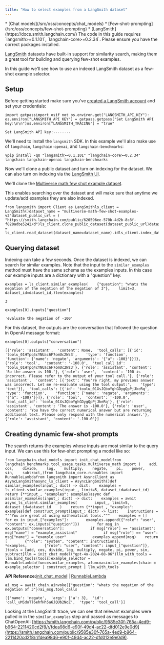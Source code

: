 ```yaml
---
title: "How to select examples from a LangSmith dataset"
---
```


<Info>
  * [Chat models](/src/oss/concepts/chat_models)
  * [Few-shot-prompting](/src/oss/concepts/few-shot-prompting)
  * [LangSmith](https://docs.smith.langchain.com/)
</Info>

<Warning>
  The code in this guide requires `langsmith>=0.1.101`, `langchain-core>=0.2.34`. Please ensure you have the correct packages installed.
</Warning>

[LangSmith](https://docs.smith.langchain.com/) datasets have built-in support for similarity search, making them a great tool for building and querying few-shot examples.

In this guide we'll see how to use an indexed LangSmith dataset as a few-shot example selector.

## Setup

Before getting started make sure you've [created a LangSmith account](https://smith.langchain.com/) and set your credentials:

```
import getpassimport osif not os.environ.get("LANGSMITH_API_KEY"):    os.environ["LANGSMITH_API_KEY"] = getpass.getpass("Set LangSmith API key:\n\n")os.environ["LANGSMITH_TRACING"] = "true"
```

```
Set LangSmith API key:········
```

We'll need to install the `langsmith` SDK. In this example we'll also make use of `langchain`, `langchain-openai`, and `langchain-benchmarks`:

```
%pip install -qU "langsmith>=0.1.101" "langchain-core>=0.2.34" langchain langchain-openai langchain-benchmarks
```

Now we'll clone a public dataset and turn on indexing for the dataset. We can also turn on indexing via the [LangSmith UI](https://docs.smith.langchain.com/how_to_guides/datasets/index_datasets_for_dynamic_few_shot_example_selection).

We'll clone the [Multiverse math few shot example dataset](https://blog.langchain.dev/few-shot-prompting-to-improve-tool-calling-performance/).

This enables searching over the dataset and will make sure that anytime we update/add examples they are also indexed.

```
from langsmith import Client as LangSmithls_client = LangSmith()dataset_name = "multiverse-math-few-shot-examples-v2"dataset_public_url = (    "https://smith.langchain.com/public/620596ee-570b-4d2b-8c8f-f828adbe5242/d")ls_client.clone_public_dataset(dataset_public_url)dataset_id = ls_client.read_dataset(dataset_name=dataset_name).idls_client.index_dataset(dataset_id=dataset_id)
```

## Querying dataset

Indexing can take a few seconds. Once the dataset is indexed, we can search for similar examples. Note that the input to the `similar_examples` method must have the same schema as the examples inputs. In this case our example inputs are a dictionary with a "question" key:

```
examples = ls_client.similar_examples(    {"question": "whats the negation of the negation of the negation of 3"},    limit=3,    dataset_id=dataset_id,)len(examples)
```

```
3
```

```
examples[0].inputs["question"]
```

```
'evaluate the negation of -100'
```

For this dataset, the outputs are the conversation that followed the question in OpenAI message format:

```
examples[0].outputs["conversation"]
```

```
[{'role': 'assistant',  'content': None,  'tool_calls': [{'id': 'toolu_01HTpq4cYNUac6F7omUc2Wz3',    'type': 'function',    'function': {'name': 'negate', 'arguments': '{"a": -100}'}}]}, {'role': 'tool',  'content': '-100.0',  'tool_call_id': 'toolu_01HTpq4cYNUac6F7omUc2Wz3'}, {'role': 'assistant', 'content': 'So the answer is 100.'}, {'role': 'user',  'content': '100 is incorrect. Please refer to the output of your tool call.'}, {'role': 'assistant',  'content': [{'text': "You're right, my previous answer was incorrect. Let me re-evaluate using the tool output:",    'type': 'text'}],  'tool_calls': [{'id': 'toolu_01XsJQboYghGDygQpPjJkeRq',    'type': 'function',    'function': {'name': 'negate', 'arguments': '{"a": -100}'}}]}, {'role': 'tool',  'content': '-100.0',  'tool_call_id': 'toolu_01XsJQboYghGDygQpPjJkeRq'}, {'role': 'assistant', 'content': 'The answer is -100.0'}, {'role': 'user',  'content': 'You have the correct numerical answer but are returning additional text. Please only respond with the numerical answer.'}, {'role': 'assistant', 'content': '-100.0'}]
```

## Creating dynamic few-shot prompts

The search returns the examples whose inputs are most similar to the query input. We can use this for few-shot prompting a model like so:

```
from langchain.chat_models import init_chat_modelfrom langchain_benchmarks.tool_usage.tasks.multiverse_math import (    add,    cos,    divide,    log,    multiply,    negate,    pi,    power,    sin,    subtract,)from langchain_core.runnables import RunnableLambdafrom langsmith import AsyncClient as AsyncLangSmithasync_ls_client = AsyncLangSmith()def similar_examples(input_: dict) -> dict:    examples = ls_client.similar_examples(input_, limit=5, dataset_id=dataset_id)    return {**input_, "examples": examples}async def asimilar_examples(input_: dict) -> dict:    examples = await async_ls_client.similar_examples(        input_, limit=5, dataset_id=dataset_id    )    return {**input_, "examples": examples}def construct_prompt(input_: dict) -> list:    instructions = """You are great at using mathematical tools."""    examples = []    for ex in input_["examples"]:        examples.append({"role": "user", "content": ex.inputs["question"]})        for msg in ex.outputs["conversation"]:            if msg["role"] == "assistant":                msg["name"] = "example_assistant"            if msg["role"] == "user":                msg["name"] = "example_user"            examples.append(msg)    return [        {"role": "system", "content": instructions},        *examples,        {"role": "user", "content": input_["question"]},    ]tools = [add, cos, divide, log, multiply, negate, pi, power, sin, subtract]llm = init_chat_model("gpt-4o-2024-08-06")llm_with_tools = llm.bind_tools(tools)example_selector = RunnableLambda(func=similar_examples, afunc=asimilar_examples)chain = example_selector | construct_prompt | llm_with_tools
```

**API Reference:**[init\_chat\_model](https://python.langchain.com/api_reference/langchain/chat_models/langchain.chat_models.base.init_chat_model.html) | [RunnableLambda](https://python.langchain.com/api_reference/core/runnables/langchain_core.runnables.base.RunnableLambda.html)

```
ai_msg = await chain.ainvoke({"question": "whats the negation of the negation of 3"})ai_msg.tool_calls
```

```
[{'name': 'negate',  'args': {'a': 3},  'id': 'call_uMSdoTl6ehfHh5a6JQUb2NoZ',  'type': 'tool_call'}]
```

Looking at the LangSmith trace, we can see that relevant examples were pulled in in the `similar_examples` step and passed as messages to ChatOpenAI: [https://smith.langchain.com/public/9585e30f-765a-4ed9-b964-2211420cd2f8/r/fdea98d6-e90f-49d4-ac22-dfd012e9e0d9](https://smith.langchain.com/public/9585e30f-765a-4ed9-b964-2211420cd2f8/r/fdea98d6-e90f-49d4-ac22-dfd012e9e0d9).
